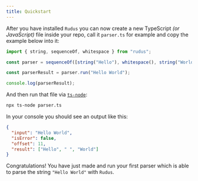 ```yaml
---
title: Quickstart
---
```


After you have installed `Rudus` you can now create a new TypeScript _(or JavaScript)_ file inside your repo, call it `parser.ts` for example and copy the example below into it:

```ts
import { string, sequenceOf, whitespace } from "rudus";

const parser = sequenceOf([string("Hello"), whitespace(), string("World")]);

const parserResult = parser.run("Hello World");

console.log(parserResult);
```

And then run that file via [`ts-node`](https://typestrong.org/ts-node/):

```bash
npx ts-node parser.ts
```

In your console you should see an output like this:

```json
{
  "input": "Hello World",
  "isError": false,
  "offset": 11,
  "result": ["Hello", " ", "World"]
}
```

Congratulations! You have just made and run your first parser which is able to parse the string `"Hello World"` with `Rudus`.
